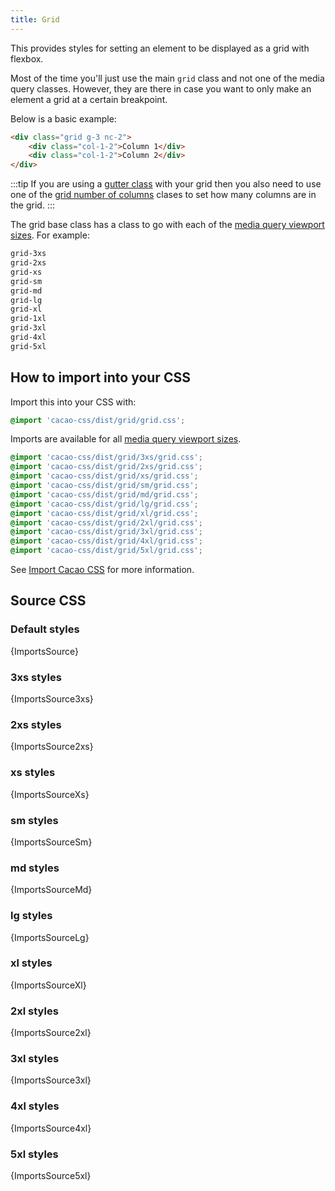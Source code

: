 ```yaml
---
title: Grid
---
```


This provides styles for setting an element to be displayed as a grid with flexbox.

Most of the time you'll just use the main `grid` class and not one of the media query classes. However, they are there in case you want to only make an element a grid at a certain breakpoint.

Below is a basic example:

```html
<div class="grid g-3 nc-2">
    <div class="col-1-2">Column 1</div>
    <div class="col-1-2">Column 2</div>
</div>
```

:::tip
If you are using a [gutter class](/styles/gutter) with your grid then you also need to use one of the [grid number of columns](/styles/grid-num-columns) clases to set how many columns are in the grid.
:::

The grid base class has a class to go with each of the [media query viewport sizes](/styles/media#viewport-media-queries). For example:

```css
grid-3xs
grid-2xs
grid-xs
grid-sm
grid-md
grid-lg
grid-xl
grid-1xl
grid-3xl
grid-4xl
grid-5xl
```

## How to import into your CSS

Import this into your CSS with:

```css
@import 'cacao-css/dist/grid/grid.css';
```

Imports are available for all [media query viewport sizes](/styles/media#viewport-media-queries).

```css
@import 'cacao-css/dist/grid/3xs/grid.css';
@import 'cacao-css/dist/grid/2xs/grid.css';
@import 'cacao-css/dist/grid/xs/grid.css';
@import 'cacao-css/dist/grid/sm/grid.css';
@import 'cacao-css/dist/grid/md/grid.css';
@import 'cacao-css/dist/grid/lg/grid.css';
@import 'cacao-css/dist/grid/xl/grid.css';
@import 'cacao-css/dist/grid/2xl/grid.css';
@import 'cacao-css/dist/grid/3xl/grid.css';
@import 'cacao-css/dist/grid/4xl/grid.css';
@import 'cacao-css/dist/grid/5xl/grid.css';
```

See [Import Cacao CSS](/import) for more information.

## Source CSS

<!-- markdownlint-disable -->

### Default styles

<CodeBlock language="css" title="grid/grid.css">{ImportsSource}</CodeBlock>

### 3xs styles

<CodeBlock language="css" title="grid/3xs/grid.css">{ImportsSource3xs}</CodeBlock>

### 2xs styles

<CodeBlock language="css" title="grid/2xs/grid.css">{ImportsSource2xs}</CodeBlock>

### xs styles

<CodeBlock language="css" title="grid/xs/grid.css">{ImportsSourceXs}</CodeBlock>

### sm styles

<CodeBlock language="css" title="grid/sm/grid.css">{ImportsSourceSm}</CodeBlock>

### md styles

<CodeBlock language="css" title="grid/md/grid.css">{ImportsSourceMd}</CodeBlock>

### lg styles

<CodeBlock language="css" title="grid/lg/grid.css">{ImportsSourceLg}</CodeBlock>

### xl styles

<CodeBlock language="css" title="grid/xl/grid.css">{ImportsSourceXl}</CodeBlock>

### 2xl styles

<CodeBlock language="css" title="grid/2xl/grid.css">{ImportsSource2xl}</CodeBlock>

### 3xl styles

<CodeBlock language="css" title="grid/3xl/grid.css">{ImportsSource3xl}</CodeBlock>

### 4xl styles

<CodeBlock language="css" title="grid/4xl/grid.css">{ImportsSource4xl}</CodeBlock>

### 5xl styles

<CodeBlock language="css" title="grid/5xl/grid.css">{ImportsSource5xl}</CodeBlock>
